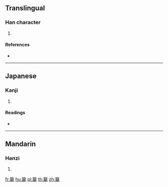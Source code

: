 {{character info/new}}
==Translingual==

===Han character===
{{Han char|rn=118|rad=竹|as=19|sn=25|four=|canj=HMMP}}

# {{defn|Han|sort=竹19}}

====References====
* {{Han ref|kx=0906.060|dkj=26804|dj=1331.010|hdz=53034.090|uh=7C6D|ud=31853}}

----

==Japanese==

===Kanji===
{{ja-kanji|grade=|rs=竹19}}

# {{defn|lang=ja|sort=竹19}}

====Readings====
* {{ja-readings|on=[[し]] (shi), [[さい]] (sai), [[せ]] (se)|kun=[[ふるび]] (furubi)|nanori=}}

----

==Mandarin==

===Hanzi===
{{cmn-hanzi|pin=[[sī]] ([[si1]])|wg=ssu<sup>1</sup>}}

# {{defn|lang=cmn|sort=竹19}}

[[fr:籭]]
[[hu:籭]]
[[pl:籭]]
[[th:籭]]
[[zh:籭]]